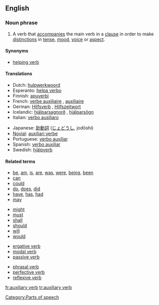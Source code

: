 ==English==
{{wikipedia}}

===Noun phrase===
{{en-noun|sg=[[auxiliary]] [[verb]]}}

# {{grammar}} A verb that [[accompany|accompanies]] the main verb in a [[clause]] in order to make [[distinction]]s in [[tense]], [[mood]], [[voice]] or [[aspect]].

====Synonyms====
*[[helping verb]]

====Translations====
{{trans-top|a helping verb}}
*Dutch: [[hulpwerkwoord]] {{n}}
*Esperanto: [[helpa verbo]]
*Finnish: [[apuverbi]]
*French: [[verbe auxiliaire]] {{m}}, [[auxiliaire]] {{m}}
*German: [[Hilfsverb]] {{n}}, [[Hilfszeitwort]] {{n}}
*Icelandic: [[hjálparsagnorð]] {{n}}, [[hjálparsögn]] {{f}}
*Italian: [[verbo ausiliaro]] {{m}}
{{trans-mid}}
*Japanese: [[助動詞]] ([[じょどうし]], jodōshi)
*[[Novial]]: [[auxiliari verbe]]
*Portuguese: [[verbo auxiliar]]
*Spanish: [[verbo auxiliar]] {{m}}
*Swedish: [[hjälpverb]] {{n}}
{{trans-bottom}}

====Related terms====
{{rel-top|examples of auxiliary verbs}}
*[[be]], [[am]], [[is]], [[are]], [[was]], [[were]], [[being]], [[been]]
*[[can]]
*[[could]]
*[[do]], [[does]], [[did]]
*[[have]], [[has]], [[had]]
*[[may]]
{{rel-mid}}
*[[might]]
*[[must]]
*[[shall]]
*[[should]]
*[[will]]
*[[would]]
{{rel-bottom}}

{{rel-top|other types of verbs}}
*[[ergative verb]]
*[[modal verb]]
*[[passive verb]]
{{rel-mid}}
*[[phrasal verb]]
*[[perfective verb]]
*[[reflexive verb]]
{{rel-bottom}}

[[Category:Parts of speech]]

[[fr:auxiliary verb]]
[[tr:auxiliary verb]]